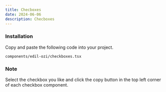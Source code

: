 ```yaml
---
title: Checboxes
date: 2024-06-06
description: Checboxes
---
```


<ComponentPreview name="checkboxes-demo" />

<Steps>

### Installation

Copy and paste the following code into your project.

```text
components/edil-ozi/checkboxes.tsx
```

<ComponentSource name="checkboxes" />

</Steps>

### Note

Select the checkbox you like and click the copy button in the top left corner of each checkbox component.
